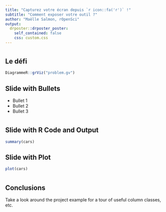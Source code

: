 ```yaml
---
title: "Capturez votre écran depuis `r icon::fa('r')` !"
subtitle: "Comment exposer votre outil ?"
author: "Maëlle Salmon, rOpenSci"
output:
  drposter::drposter_poster:
    self_contained: false
    css: custom.css
---
```


# {.col-1}

## Le défi

```r
DiagrammeR::grViz("problem.gv")
```

## Slide with Bullets

- Bullet 1
- Bullet 2
- Bullet 3

# {.col-2}

## Slide with R Code and Output

```r
summary(cars)
```

## Slide with Plot

```r
plot(cars)
```

# {.col-1}

## Conclusions

Take a look around the project example for a tour of useful column classes, etc.


